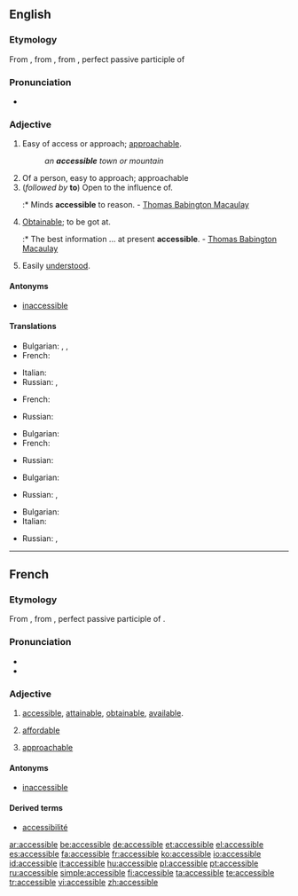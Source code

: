 ==English==

===Etymology===
From {{etyl|fr|en}}, from {{LL.}} {{term|accessibilis||lang=la}}, from {{term|accessus||lang=la}}, perfect passive participle of {{term|accedo|accēdō|lang=la|approach}}

===Pronunciation===
* {{IPA|/əkˈsɛsəbˑl/}}

===Adjective===
{{en-adj}}

# Easy of access or approach; [[approachable]].
#: ''an '''accessible''' town or mountain''
# Of a person, easy to approach; approachable
# (''followed by'' '''to''') Open to the influence of.
#:* Minds '''accessible''' to reason. - [[w:Thomas Babington Macaulay|Thomas Babington Macaulay]]
# [[obtainable|Obtainable]]; to be got at.
#:* The best information ... at present '''accessible'''. - [[w:Thomas Babington Macaulay|Thomas Babington Macaulay]]
# Easily [[understand|understood]].

====Antonyms====
* [[inaccessible]]

====Translations====
{{trans-top|easy of access or approach}}
* Bulgarian: {{t|bg|достъпен|sc=Cyrl}},  {{t|bg|достижим|sc=Cyrl}},  {{t|bg|достъпен|sc=Cyrl}}
* French: {{t+|fr|accessible}}
{{trans-mid}}
* Italian: {{t+|it|accessibile}}
* Russian: {{t+|ru|доступный|tr=dostúpnyj|sc=Cyrl}}, {{t|ru|достижимый|tr=dostižímyj|sc=Cyrl}}
{{trans-bottom}}

{{trans-top|of a person, approachable}}
* French: {{t+|fr|accessible}}
{{trans-mid}}
* Russian: {{t+|ru|доступный|tr=dostúpnyj|sc=Cyrl}}
{{trans-bottom}}

{{trans-top|obtainable}}
* Bulgarian: {{t|bg|постижим|sc=Cyrl}}
* French: {{t+|fr|accessible}}
{{trans-mid}}
* Russian: {{t+|ru|доступный|tr=dostúpnyj|sc=Cyrl}}
{{trans-bottom}}

{{trans-top|open to the influence of}}
* Bulgarian: {{t|bg|податлив|sc=Cyrl}}
{{trans-mid}}
* Russian: {{t|ru|поддающийся|tr=podajúš'ijs'a|sc=Cyrl}}, {{t|ru|податливый|tr=podátlivyj|sc=Cyrl}}
{{trans-bottom}}

{{trans-top|easily understood}}
* Bulgarian: {{t|bg|понятен|sc=Cyrl}}
* Italian: {{t+|it|accessibile}}
{{trans-mid}}
* Russian: {{t+|ru|доступный|tr=dostúpnyj|sc=Cyrl}}, {{t|ru|понятный|tr=pon'átnyj|sc=Cyrl}}
{{trans-bottom}}

{{checktrans-top}}
{{checktrans-mid}}
{{checktrans-bottom}}

----

==French==

===Etymology===
From {{LL.|fr}} {{term|accessibilis||accessible|lang=la}}, from {{term|accessus||lang=la}}, perfect passive participle of {{term|accedo|accēdō|lang=la|approach}}.

===Pronunciation===
* {{audio|Fr-accessible.ogg|Audio (France, Paris)}}
* {{homophones|accessibles}}

===Adjective===
{{fr-adj-mf}}

# {{context|of a place, information, etc.}} [[accessible#English|accessible]], [[attainable]], [[obtainable]], [[available]].
# {{context|of a price}} [[affordable]]
# {{context|of a person}} [[approachable]]

====Antonyms====
* [[inaccessible#French|inaccessible]]

====Derived terms====
* [[accessibilité]]

[[ar:accessible]]
[[be:accessible]]
[[de:accessible]]
[[et:accessible]]
[[el:accessible]]
[[es:accessible]]
[[fa:accessible]]
[[fr:accessible]]
[[ko:accessible]]
[[io:accessible]]
[[id:accessible]]
[[it:accessible]]
[[hu:accessible]]
[[pl:accessible]]
[[pt:accessible]]
[[ru:accessible]]
[[simple:accessible]]
[[fi:accessible]]
[[ta:accessible]]
[[te:accessible]]
[[tr:accessible]]
[[vi:accessible]]
[[zh:accessible]]